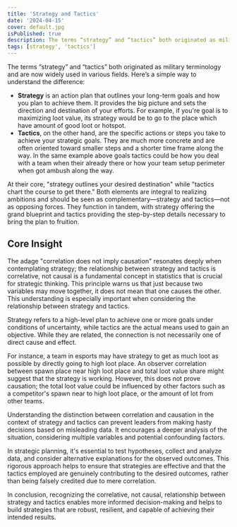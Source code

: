 ```yaml
---
title: 'Strategy and Tactics'
date: '2024-04-15'
cover: default.jpg
isPublished: true
description: The terms “strategy” and “tactics” both originated as military terminology and are now widely used in various fields.
tags: [strategy', 'tactics']
---
```


The terms “strategy” and “tactics” both originated as military terminology and are now widely used in various fields. Here’s a simple way to understand the difference:

-   **Strategy** is an action plan that outlines your long-term goals and how you plan to achieve them. It provides the big picture and sets the direction and destination of your efforts. For example, if you're goal is to maximizing loot value, its strategy would be to go to the place which have amount of good loot or hotspot.
-   **Tactics**, on the other hand, are the specific actions or steps you take to achieve your strategic goals. They are much more concrete and are often oriented toward smaller steps and a shorter time frame along the way. In the same example above goals tactics could be how you deal with a team when their already there or how your team setup perimeter when got ambush along the way.

At their core, "strategy outlines your desired destination" while "tactics chart the course to get there." Both elements are integral to realizing ambitions and should be seen as complementary—strategy and tactics—not as opposing forces. They function in tandem, with strategy offering the grand blueprint and tactics providing the step-by-step details necessary to bring the plan to fruition.

## Core Insight

The adage "correlation does not imply causation" resonates deeply when contemplating strategy; the relationship between strategy and tactics is correlative, not causal is a fundamental concept in statistics that is crucial for strategic thinking. This principle warns us that just because two variables may move together, it does not mean that one causes the other. This understanding is especially important when considering the relationship between strategy and tactics.

Strategy refers to a high-level plan to achieve one or more goals under conditions of uncertainty, while tactics are the actual means used to gain an objective. While they are related, the connection is not necessarily one of direct cause and effect.

For instance, a team in esports may have strategy to get as much loot as possible by directly going to high loot place. An observer correlation between spawn place near high loot place and total loot value share might suggest that the strategy is working. However, this does not prove causation; the total loot value could be influenced by other factors such as a competitor's spawn near to high loot place, or the amount of lot from other teams.

Understanding the distinction between correlation and causation in the context of strategy and tactics can prevent leaders from making hasty decisions based on misleading data. It encourages a deeper analysis of the situation, considering multiple variables and potential confounding factors.

In strategic planning, it's essential to test hypotheses, collect and analyze data, and consider alternative explanations for the observed outcomes. This rigorous approach helps to ensure that strategies are effective and that the tactics employed are genuinely contributing to the desired outcomes, rather than being falsely credited due to mere correlation.

In conclusion, recognizing the correlative, not causal, relationship between strategy and tactics enables more informed decision-making and helps to build strategies that are robust, resilient, and capable of achieving their intended results.
